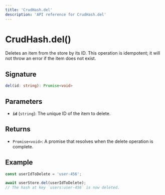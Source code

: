 ```yaml
---
title: 'CrudHash.del'
description: 'API reference for CrudHash.del'
---
```


# CrudHash.del()

Deletes an item from the store by its ID. This operation is idempotent; it will not throw an error if the item does not exist.

## Signature

```ts
del(id: string): Promise<void>
```

## Parameters

- **`id`** (`string`): The unique ID of the item to delete.

## Returns

- `Promise<void>`: A promise that resolves when the delete operation is complete.

## Example

```ts
const userIdToDelete = 'user-456';

await userStore.del(userIdToDelete);
// The hash at key `users:user-456` is now deleted.
```
